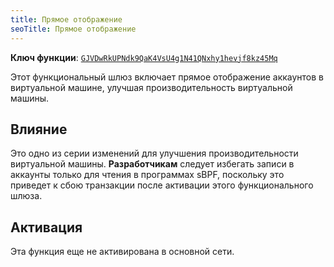 ```yaml
---
title: Прямое отображение
seoTitle: Прямое отображение
---
```


**Ключ функции**:
[`GJVDwRkUPNdk9QaK4VsU4g1N41QNxhy1hevjf8kz45Mq`](https://explorer.solana.com/address/GJVDwRkUPNdk9QaK4VsU4g1N41QNxhy1hevjf8kz45Mq)

Этот функциональный шлюз включает прямое отображение аккаунтов в виртуальной
машине, улучшая производительность виртуальной машины.

## Влияние

Это одно из серии изменений для улучшения производительности виртуальной машины.
**Разработчикам** следует избегать записи в аккаунты только для чтения в
программах sBPF, поскольку это приведет к сбою транзакции после активации этого
функционального шлюза.

## Активация

Эта функция еще не активирована в основной сети.
